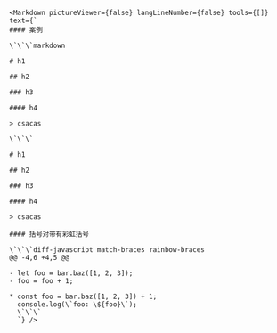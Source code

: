 ```tsx
<Markdown pictureViewer={false} langLineNumber={false} tools={[]} text={`
#### 案例

\`\`\`markdown

# h1

## h2

### h3

#### h4

> csacas

\`\`\`

# h1

## h2

### h3

#### h4

> csacas

#### 括号对带有彩虹括号

\`\`\`diff-javascript match-braces rainbow-braces
@@ -4,6 +4,5 @@

- let foo = bar.baz([1, 2, 3]);
- foo = foo + 1;

* const foo = bar.baz([1, 2, 3]) + 1;
  console.log(\`foo: \${foo}\`);
  \`\`\`
  `} />

```